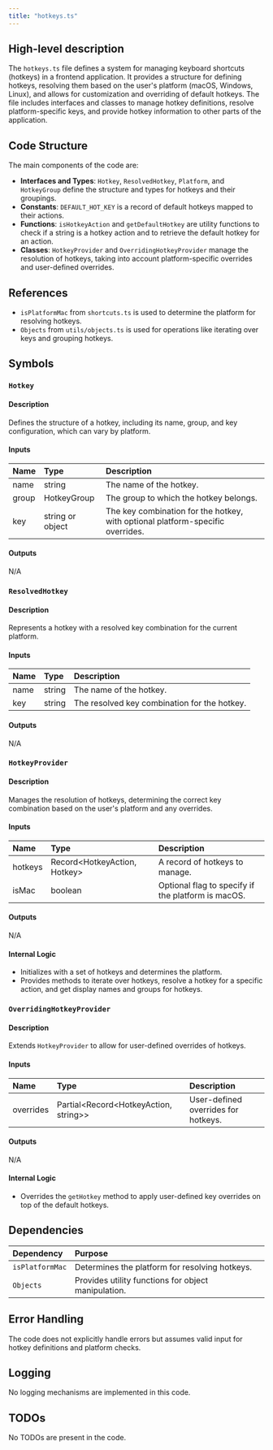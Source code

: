 ```yaml
---
title: "hotkeys.ts"
---
```


## High-level description

The `hotkeys.ts` file defines a system for managing keyboard shortcuts (hotkeys) in a frontend application. It provides a structure for defining hotkeys, resolving them based on the user's platform (macOS, Windows, Linux), and allows for customization and overriding of default hotkeys. The file includes interfaces and classes to manage hotkey definitions, resolve platform-specific keys, and provide hotkey information to other parts of the application.

## Code Structure

The main components of the code are:

- **Interfaces and Types**: `Hotkey`, `ResolvedHotkey`, `Platform`, and `HotkeyGroup` define the structure and types for hotkeys and their groupings.
- **Constants**: `DEFAULT_HOT_KEY` is a record of default hotkeys mapped to their actions.
- **Functions**: `isHotkeyAction` and `getDefaultHotkey` are utility functions to check if a string is a hotkey action and to retrieve the default hotkey for an action.
- **Classes**: `HotkeyProvider` and `OverridingHotkeyProvider` manage the resolution of hotkeys, taking into account platform-specific overrides and user-defined overrides.

## References

- `isPlatformMac` from `shortcuts.ts` is used to determine the platform for resolving hotkeys.
- `Objects` from `utils/objects.ts` is used for operations like iterating over keys and grouping hotkeys.

## Symbols

### `Hotkey`
#### Description
Defines the structure of a hotkey, including its name, group, and key configuration, which can vary by platform.

#### Inputs
| Name | Type | Description |
|:-----|:-----|:------------|
| name | string | The name of the hotkey. |
| group | HotkeyGroup | The group to which the hotkey belongs. |
| key | string or object | The key combination for the hotkey, with optional platform-specific overrides. |

#### Outputs
N/A

### `ResolvedHotkey`
#### Description
Represents a hotkey with a resolved key combination for the current platform.

#### Inputs
| Name | Type | Description |
|:-----|:-----|:------------|
| name | string | The name of the hotkey. |
| key | string | The resolved key combination for the hotkey. |

#### Outputs
N/A

### `HotkeyProvider`
#### Description
Manages the resolution of hotkeys, determining the correct key combination based on the user's platform and any overrides.

#### Inputs
| Name | Type | Description |
|:-----|:-----|:------------|
| hotkeys | Record&lt;HotkeyAction, Hotkey&gt; | A record of hotkeys to manage. |
| isMac | boolean | Optional flag to specify if the platform is macOS. |

#### Outputs
N/A

#### Internal Logic
- Initializes with a set of hotkeys and determines the platform.
- Provides methods to iterate over hotkeys, resolve a hotkey for a specific action, and get display names and groups for hotkeys.

### `OverridingHotkeyProvider`
#### Description
Extends `HotkeyProvider` to allow for user-defined overrides of hotkeys.

#### Inputs
| Name | Type | Description |
|:-----|:-----|:------------|
| overrides | Partial&lt;Record&lt;HotkeyAction, string&gt;&gt; | User-defined overrides for hotkeys. |

#### Outputs
N/A

#### Internal Logic
- Overrides the `getHotkey` method to apply user-defined key overrides on top of the default hotkeys.

## Dependencies

| Dependency | Purpose |
|:-----------|:--------|
| `isPlatformMac` | Determines the platform for resolving hotkeys. |
| `Objects` | Provides utility functions for object manipulation. |

## Error Handling

The code does not explicitly handle errors but assumes valid input for hotkey definitions and platform checks.

## Logging

No logging mechanisms are implemented in this code.

## TODOs

No TODOs are present in the code.